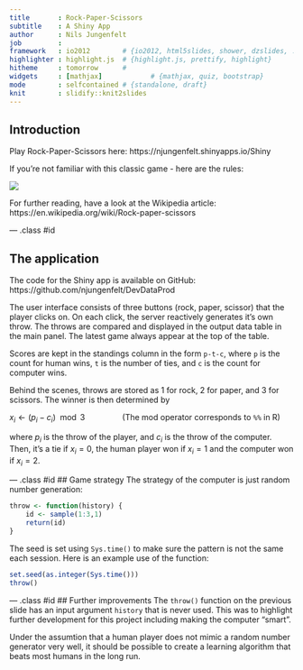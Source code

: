 ```yaml
---
title       : Rock-Paper-Scissors
subtitle    : A Shiny App
author      : Nils Jungenfelt
job         : 
framework   : io2012        # {io2012, html5slides, shower, dzslides, ...}
highlighter : highlight.js  # {highlight.js, prettify, highlight}
hitheme     : tomorrow      # 
widgets     : [mathjax]            # {mathjax, quiz, bootstrap}
mode        : selfcontained # {standalone, draft}
knit        : slidify::knit2slides
---
```


## Introduction

Play Rock-Paper-Scissors here:
https://njungenfelt.shinyapps.io/Shiny

If you're not familiar with this classic game - here are the rules:

![](https://upload.wikimedia.org/wikipedia/commons/thumb/6/67/Rock-paper-scissors.svg/300px-Rock-paper-scissors.svg.png) 

For further reading, have a look at the Wikipedia article:
<br>
https://en.wikipedia.org/wiki/Rock-paper-scissors


--- .class #id 

## The application 
The code for the Shiny app is available on GitHub:
https://github.com/njungenfelt/DevDataProd

The user interface consists of three buttons (rock, paper, scissor) that the player clicks on. On each click, the server reactively generates it's own throw. The throws are compared and displayed in the output data table in the main panel. The latest game always appear at the top of the table.

Scores are kept in the standings column in the form `p-t-c`, where `p` is the count for human wins, `t` is the number of ties, and `c` is the count for computer wins.

Behind the scenes, throws are stored as 1 for rock, 2 for paper, and 3 for scissors. The winner is then determined by

$x_i \gets (p_i-c_i) \mod{} 3\hspace{4em}$     (The mod operator corresponds to `%%` in R)

where $p_i$ is the throw of the player, and $c_i$ is the throw of the computer. Then, it's a tie if $x_i=0$, the human player won if $x_i=1$ and the computer won if $x_i=2$.

--- .class #id
## Game strategy
The strategy of the computer is just random number generation:
```r
throw <- function(history) {
    id <- sample(1:3,1)
    return(id)
}
```
The seed is set using `Sys.time()` to make sure the pattern is not the same each session. Here is an example use of the function:
```r
set.seed(as.integer(Sys.time()))
throw()
```

--- .class #id
## Further improvements
The `throw()` function on the previous slide has an input argument `history` that is never used. This was to highlight further development for this project including making the computer "smart".

Under the assumtion that a human player does not mimic a random number generator very well, it should be possible to create a learning algorithm that beats most humans in the long run.
